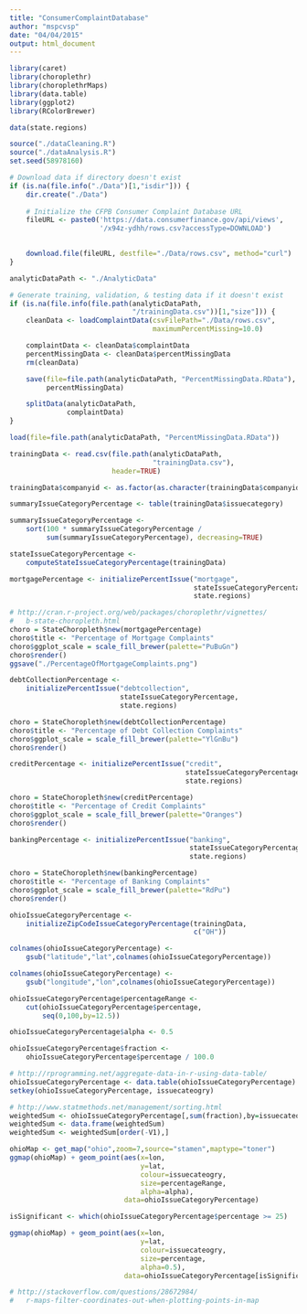 ```yaml
---
title: "ConsumerComplaintDatabase"
author: "mspcvsp"
date: "04/04/2015"
output: html_document
---
```


```r
library(caret)
library(choroplethr)
library(choroplethrMaps)
library(data.table)
library(ggplot2)
library(RColorBrewer)

data(state.regions)

source("./dataCleaning.R")
source("./dataAnalysis.R")
set.seed(58978160)

# Download data if directory doesn't exist
if (is.na(file.info("./Data")[1,"isdir"])) {
    dir.create("./Data")
    
    # Initialize the CFPB Consumer Complaint Database URL
    fileURL <- paste0('https://data.consumerfinance.gov/api/views',
                      '/x94z-ydhh/rows.csv?accessType=DOWNLOAD')

    
    download.file(fileURL, destfile="./Data/rows.csv", method="curl")
}  

analyticDataPath <- "./AnalyticData"

# Generate training, validation, & testing data if it doesn't exist
if (is.na(file.info(file.path(analyticDataPath,
                              "/trainingData.csv"))[1,"size"])) {
    cleanData <- loadComplaintData(csvFilePath="./Data/rows.csv",
                                   maximumPercentMissing=10.0)

    complaintData <- cleanData$complaintData
    percentMissingData <- cleanData$percentMissingData
    rm(cleanData)

    save(file=file.path(analyticDataPath, "PercentMissingData.RData"),
         percentMissingData)

    splitData(analyticDataPath,
              complaintData)
}

load(file=file.path(analyticDataPath, "PercentMissingData.RData"))

trainingData <- read.csv(file.path(analyticDataPath,
                                   "trainingData.csv"),
                         header=TRUE)

trainingData$companyid <- as.factor(as.character(trainingData$companyid))
```

```r
summaryIssueCategoryPercentage <- table(trainingData$issuecategory)

summaryIssueCategoryPercentage <-
    sort(100 * summaryIssueCategoryPercentage / 
         sum(summaryIssueCategoryPercentage), decreasing=TRUE)

stateIssueCategoryPercentage <-
    computeStateIssueCategoryPercentage(trainingData)

mortgagePercentage <- initializePercentIssue("mortgage",
                                             stateIssueCategoryPercentage,
                                             state.regions)

# http://cran.r-project.org/web/packages/choroplethr/vignettes/
#   b-state-choropleth.html
choro = StateChoropleth$new(mortgagePercentage)
choro$title <- "Percentage of Mortgage Complaints"
choro$ggplot_scale = scale_fill_brewer(palette="PuBuGn")
choro$render()
ggsave("./PercentageOfMortgageComplaints.png")
```

```r
debtCollectionPercentage <-
    initializePercentIssue("debtcollection",
                           stateIssueCategoryPercentage,
                           state.regions)

choro = StateChoropleth$new(debtCollectionPercentage)
choro$title <- "Percentage of Debt Collection Complaints"
choro$ggplot_scale = scale_fill_brewer(palette="YlGnBu")
choro$render()
```

```r
creditPercentage <- initializePercentIssue("credit",
                                           stateIssueCategoryPercentage,
                                           state.regions)

choro = StateChoropleth$new(creditPercentage)
choro$title <- "Percentage of Credit Complaints"
choro$ggplot_scale = scale_fill_brewer(palette="Oranges")
choro$render()
```

```r
bankingPercentage <- initializePercentIssue("banking",
                                            stateIssueCategoryPercentage,
                                            state.regions)

choro = StateChoropleth$new(bankingPercentage)
choro$title <- "Percentage of Banking Complaints"
choro$ggplot_scale = scale_fill_brewer(palette="RdPu")
choro$render()
```

```r
ohioIssueCategoryPercentage <- 
    initializeZipCodeIssueCategoryPercentage(trainingData,
                                             c("OH"))

colnames(ohioIssueCategoryPercentage) <-
    gsub("latitude","lat",colnames(ohioIssueCategoryPercentage))

colnames(ohioIssueCategoryPercentage) <-
    gsub("longitude","lon",colnames(ohioIssueCategoryPercentage))

ohioIssueCategoryPercentage$percentageRange <-
    cut(ohioIssueCategoryPercentage$percentage,
        seq(0,100,by=12.5))

ohioIssueCategoryPercentage$alpha <- 0.5

ohioIssueCategoryPercentage$fraction <-
    ohioIssueCategoryPercentage$percentage / 100.0

# http://rprogramming.net/aggregate-data-in-r-using-data-table/
ohioIssueCategoryPercentage <- data.table(ohioIssueCategoryPercentage)
setkey(ohioIssueCategoryPercentage, issuecateogry)

# http://www.statmethods.net/management/sorting.html
weightedSum <- ohioIssueCategoryPercentage[,sum(fraction),by=issuecateogry]
weightedSum <- data.frame(weightedSum)
weightedSum <- weightedSum[order(-V1),]

ohioMap <- get_map("ohio",zoom=7,source="stamen",maptype="toner")
ggmap(ohioMap) + geom_point(aes(x=lon,
                                y=lat,
                                colour=issuecateogry,
                                size=percentageRange,
                                alpha=alpha),
                            data=ohioIssueCategoryPercentage)

isSignificant <- which(ohioIssueCategoryPercentage$percentage >= 25)

ggmap(ohioMap) + geom_point(aes(x=lon,
                                y=lat,
                                colour=issuecateogry,
                                size=percentage,
                                alpha=0.5),
                            data=ohioIssueCategoryPercentage[isSignificant,])

# http://stackoverflow.com/questions/28672984/
#   r-maps-filter-coordinates-out-when-plotting-points-in-map
```
